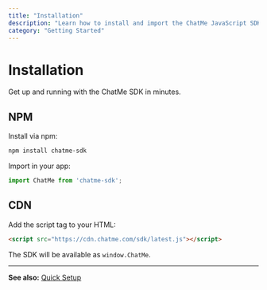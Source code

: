```yaml
---
title: "Installation"
description: "Learn how to install and import the ChatMe JavaScript SDK via NPM or CDN."
category: "Getting Started"
---
```


# Installation

Get up and running with the ChatMe SDK in minutes.

## NPM

Install via npm:

```bash
npm install chatme-sdk
```

Import in your app:

```js
import ChatMe from 'chatme-sdk';
```

## CDN

Add the script tag to your HTML:

```html
<script src="https://cdn.chatme.com/sdk/latest.js"></script>
```

The SDK will be available as `window.ChatMe`.

---

**See also:** [Quick Setup](./quick-setup.mdx)
